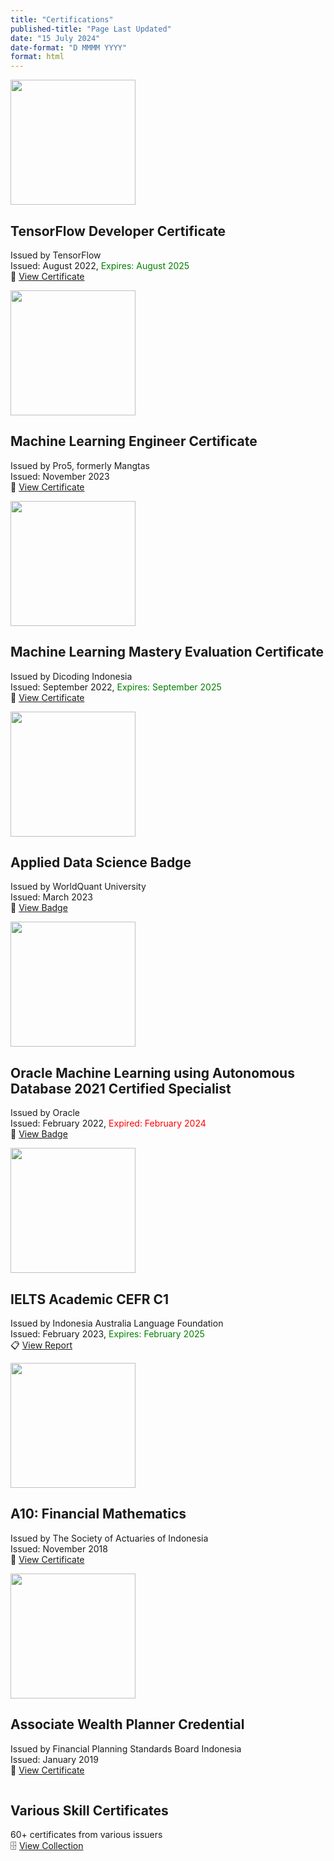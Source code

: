 ---
title: "Certifications"
published-title: "Page Last Updated"
date: "15 July 2024"
date-format: "D MMMM YYYY"
format: html
---

::: {layout="[25,75]"}

![](../images/TFDC.png){width=200}

## TensorFlow Developer Certificate
Issued by TensorFlow<br>
Issued: August 2022, <span style="color:green;">Expires: August 2025</span><br>
📄 <a href="https://www.credential.net/230aa967-dca4-48fb-bcf2-ed7b36cf4ffa">View Certificate</a>

![](../images/Pro5.png){width=200}

## Machine Learning Engineer Certificate
Issued by Pro5, formerly Mangtas<br>
Issued: November 2023<br>
📄 <a href="https://storage.mangtas.com/public/certificates/ML-cert-6755451-Abyoso_HapsoroNurhadi-11-11-23_11_37.pdf">View Certificate</a>

![](../images/dicoding.jpeg){width=200}

## Machine Learning Mastery Evaluation Certificate
Issued by Dicoding Indonesia<br>
Issued: September 2022, <span style="color:green;">Expires: September 2025</span><br>
📄 <a href="https://www.dicoding.com/certificates/NVP7K2044ZR0">View Certificate</a>

![](../images/WQU_Applied_Data_Science.png){width=200}

## Applied Data Science Badge
Issued by WorldQuant University<br>
Issued: March 2023<br>
🔰 <a href="https://www.credly.com/badges/1207fbc2-8c60-4488-8461-20ac1ef9c05a">View Badge</a>

![](../images/Oracle_ML-2021.png){width=200}

## Oracle Machine Learning using Autonomous Database 2021 Certified Specialist
Issued by Oracle<br>
Issued: February 2022, <span style="color:red;">Expired: February 2024</span><br>
🔰 <a href="https://catalog-education.oracle.com/pls/certview/sharebadge?id=69813BFEB506FB54971A754676E6EFED3B78BBBDC080860208BA9E5E9B0CE964">View Badge</a>

![](../images/IELTS_Academic.png){width=200}

## IELTS Academic CEFR C1
Issued by Indonesia Australia Language Foundation<br>
Issued: February 2023, <span style="color:green;">Expires: February 2025</span><br>
📋 <a href="https://drive.google.com/file/d/1QLzKqE_PyYRjZM6_H_jBvCFi0rvyMDxC/view">View Report</a>

![](../images/PAI.png){width=200}

## A10: Financial Mathematics
Issued by The Society of Actuaries of Indonesia<br>
Issued: November 2018<br>
📄 <a href="https://drive.google.com/file/d/1qreCytzms4n1o9bF35o45IwF-VebgBwA/view">View Certificate</a>

![](../images/AWP.png){width=200}

## Associate Wealth Planner Credential
Issued by Financial Planning Standards Board Indonesia<br>
Issued: January 2019<br>
📄 <a href="https://drive.google.com/file/d/1xNWOlHtpVu9byYjmRLZF2kE9r9wl_vNY/view">View Certificate</a>

<img src="data:image/gif;base64,R0lGODlhAQABAAD/ACwAAAAAAQABAAACADs="/>

## Various Skill Certificates
60+ certificates from various issuers<br>
🗄️ <a href="https://docs.google.com/spreadsheets/d/14aNwfzvHy0VHpx1wYgmBIBxiFFVCGIBXQV4qIAjWuvU/edit?gid=0#gid=0">View Collection</a>

:::